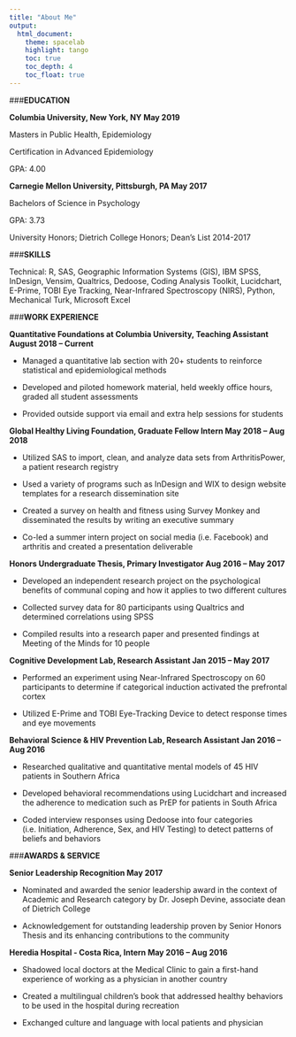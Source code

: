 ```yaml
---
title: "About Me"
output: 
  html_document:
    theme: spacelab
    highlight: tango
    toc: true
    toc_depth: 4
    toc_float: true
---
```


###**EDUCATION**

**Columbia University, New York, NY									            May 2019**

Masters in Public Health, Epidemiology

Certification in Advanced Epidemiology

GPA: 4.00

**Carnegie Mellon University, Pittsburgh, PA 								            May 2017**

Bachelors of Science in Psychology

GPA: 3.73

University Honors; Dietrich College Honors; Dean’s List 2014-2017

###**SKILLS**

Technical: R, SAS, Geographic Information Systems (GIS), IBM SPSS, InDesign, Vensim, Qualtrics, Dedoose, Coding Analysis Toolkit, Lucidchart, E-Prime, TOBI Eye Tracking, Near-Infrared Spectroscopy (NIRS), Python, Mechanical Turk, Microsoft Excel

###**WORK EXPERIENCE**

**Quantitative Foundations at Columbia University, Teaching Assistant			    	     August 2018 – Current**

*	Managed a quantitative lab section with 20+ students to reinforce statistical and epidemiological methods

*	Developed and piloted homework material, held weekly office hours, graded all student assessments

*	Provided outside support via email and extra help sessions for students

**Global Healthy Living Foundation, Graduate Fellow Intern					      May 2018 – Aug 2018**

*	Utilized SAS to import, clean, and analyze data sets from ArthritisPower, a patient research registry

*	Used a variety of programs such as InDesign and WIX to design website templates for a research dissemination site

*	Created a survey on health and fitness using Survey Monkey and disseminated the results by writing an executive summary

*	Co-led a summer intern project on social media (i.e. Facebook) and arthritis and created a presentation deliverable 

**Honors Undergraduate Thesis, Primary Investigator						      Aug 2016 – May 2017**

*	Developed an independent research project on the psychological benefits of communal coping and how it applies to two different cultures 

*	Collected survey data for 80 participants using Qualtrics and determined correlations using SPSS

*	Compiled results into a research paper and presented findings at Meeting of the Minds for 10 people

**Cognitive Development Lab, Research Assistant 						       	       Jan 2015 – May 2017**

*	Performed an experiment using Near-Infrared Spectroscopy on 60 participants to determine if categorical induction activated the prefrontal cortex

*	Utilized E-Prime and TOBI Eye-Tracking Device to detect response times and eye movements

**Behavioral Science & HIV Prevention Lab, Research Assistant 				    Jan 2016 – Aug 2016**

*	Researched qualitative and quantitative mental models of 45 HIV patients in Southern Africa

*	Developed behavioral recommendations using Lucidchart and increased the adherence to medication such as PrEP for patients in South Africa

*	Coded interview responses using Dedoose into four categories (i.e. Initiation, Adherence, Sex, and HIV Testing) to detect patterns of beliefs and behaviors 

###**AWARDS & SERVICE**

**Senior Leadership Recognition 										            May 2017**

*	Nominated and awarded the senior leadership award in the context of Academic and Research category by Dr. Joseph Devine, associate dean of Dietrich College

*	Acknowledgement for outstanding leadership proven by Senior Honors Thesis and its enhancing contributions to the community

**Heredia Hospital - Costa Rica, Intern							                   May 2016 – Aug 2016**

*	Shadowed local doctors at the Medical Clinic to gain a first-hand experience of working as a physician in another country

*	Created a multilingual children’s book that addressed healthy behaviors to be used in the hospital during recreation

*	Exchanged culture and language with local patients and physician
